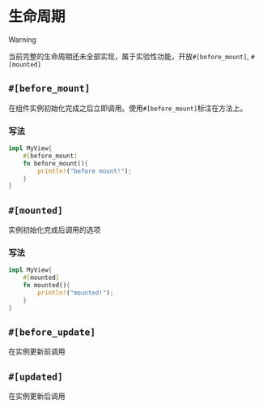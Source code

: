 
# 生命周期 <Badge text="experiment" type="danger" />

> [!WARNING]
>
> 当前完整的生命周期还未全部实现，属于实验性功能，开放`#[before_mount]`, `#[mounted]`

## `#[before_mount]`

在组件实例初始化完成之后立即调用。使用`#[before_mount]`标注在方法上。

### 写法

```rust
impl MyView{
    #[before_mount]
    fn before_mount(){
        println!("before mount!");
    }
}
```

## `#[mounted]`

实例初始化完成后调用的选项

### 写法

```rust
impl MyView{
    #[mounted]
    fn mounted(){
        println!("mounted!");
    }
}
```

## `#[before_update]`

在实例更新前调用

## `#[updated]`

在实例更新后调用

